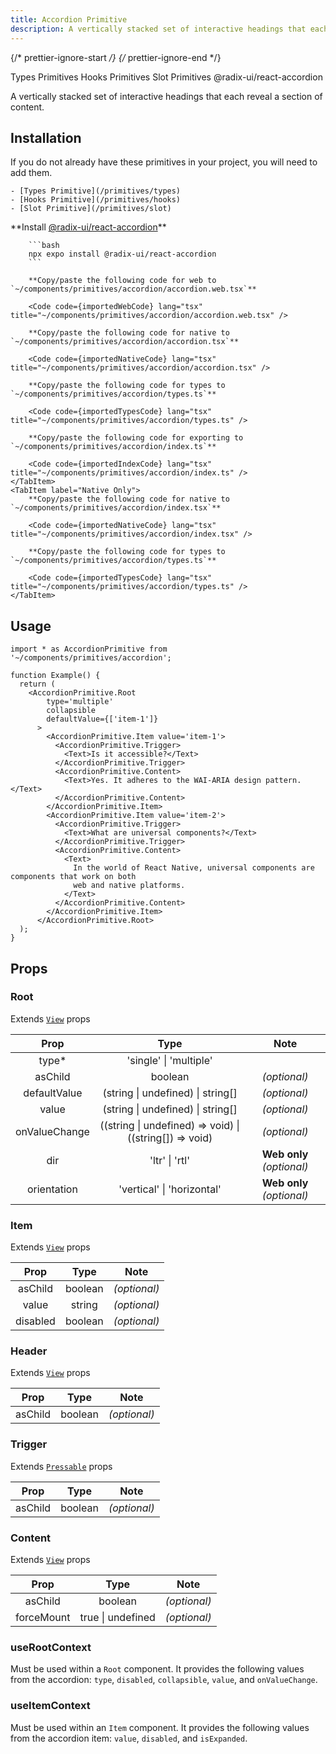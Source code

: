 ```yaml
---
title: Accordion Primitive
description: A vertically stacked set of interactive headings that each reveal a section of content.
---
```


{/* prettier-ignore-start */}
{/* prettier-ignore-end */}


<LinkButton href="/primitives/types">
  Types Primitives
</LinkButton>
<LinkButton href="/primitives/hooks">
  Hooks Primitives
</LinkButton>
<LinkButton href="/primitives/slot">
  Slot Primitives
</LinkButton>
<LinkButton target="_blank" href="https://www.radix-ui.com/primitives/docs/components/accordion">
  @radix-ui/react-accordion
</LinkButton>

<br />

A vertically stacked set of interactive headings that each reveal a section of content.

## Installation
<Aside title="Uses shared primitives">
    If you do not already have these primitives in your project, you will need to add them.

    - [Types Primitive](/primitives/types)
    - [Hooks Primitive](/primitives/hooks)
    - [Slot Primitive](/primitives/slot)

</Aside>

<Tabs>
    <TabItem label="Universal">
        **Install <a target="_blank" href="https://www.radix-ui.com/primitives/docs/components/accordion">@radix-ui/react-accordion</a>**

        ```bash
        npx expo install @radix-ui/react-accordion
        ```

        **Copy/paste the following code for web to  `~/components/primitives/accordion/accordion.web.tsx`**

        <Code code={importedWebCode} lang="tsx" title="~/components/primitives/accordion/accordion.web.tsx" />

        **Copy/paste the following code for native to  `~/components/primitives/accordion/accordion.tsx`**

        <Code code={importedNativeCode} lang="tsx" title="~/components/primitives/accordion/accordion.tsx" />

        **Copy/paste the following code for types to  `~/components/primitives/accordion/types.ts`**

        <Code code={importedTypesCode} lang="tsx" title="~/components/primitives/accordion/types.ts" />

        **Copy/paste the following code for exporting to  `~/components/primitives/accordion/index.ts`**

        <Code code={importedIndexCode} lang="tsx" title="~/components/primitives/accordion/index.ts" />
    </TabItem>
    <TabItem label="Native Only">
        **Copy/paste the following code for native to  `~/components/primitives/accordion/index.tsx`**

        <Code code={importedNativeCode} lang="tsx" title="~/components/primitives/accordion/index.tsx" />

        **Copy/paste the following code for types to  `~/components/primitives/accordion/types.ts`**

        <Code code={importedTypesCode} lang="tsx" title="~/components/primitives/accordion/types.ts" />
    </TabItem>
</Tabs>



## Usage

```tsx
import * as AccordionPrimitive from '~/components/primitives/accordion';

function Example() {
  return (
    <AccordionPrimitive.Root
        type='multiple'
        collapsible
        defaultValue={['item-1']}
      >
        <AccordionPrimitive.Item value='item-1'>
          <AccordionPrimitive.Trigger>
            <Text>Is it accessible?</Text>
          </AccordionPrimitive.Trigger>
          <AccordionPrimitive.Content>
            <Text>Yes. It adheres to the WAI-ARIA design pattern.</Text>
          </AccordionPrimitive.Content>
        </AccordionPrimitive.Item>
        <AccordionPrimitive.Item value='item-2'>
          <AccordionPrimitive.Trigger>
            <Text>What are universal components?</Text>
          </AccordionPrimitive.Trigger>
          <AccordionPrimitive.Content>
            <Text>
              In the world of React Native, universal components are components that work on both
              web and native platforms.
            </Text>
          </AccordionPrimitive.Content>
        </AccordionPrimitive.Item>
      </AccordionPrimitive.Root>
  );
}
```

## Props

### Root

Extends [`View`](https://reactnative.dev/docs/view) props

|     Prop      |                          Type                           |           Note            |
| :-----------: | :-----------------------------------------------------: | :-----------------------: |
|    type\*     |                 'single' \| 'multiple'                  |                           |
|    asChild    |                         boolean                         |       _(optional)_        |
| defaultValue  |            (string \| undefined) \| string[]            |       _(optional)_        |
|     value     |            (string \| undefined) \| string[]            |       _(optional)_        |
| onValueChange | ((string \| undefined) => void) \| ((string[]) => void) |       _(optional)_        |
|      dir      |                     'ltr' \| 'rtl'                      | **Web only** _(optional)_ |
|  orientation  |               'vertical' \| 'horizontal'                | **Web only** _(optional)_ |

### Item

Extends [`View`](https://reactnative.dev/docs/view) props

|   Prop   |  Type   |     Note     |
| :------: | :-----: | :----------: |
| asChild  | boolean | _(optional)_ |
|  value   | string  | _(optional)_ |
| disabled | boolean | _(optional)_ |

### Header

Extends [`View`](https://reactnative.dev/docs/view) props

|  Prop   |  Type   |     Note     |
| :-----: | :-----: | :----------: |
| asChild | boolean | _(optional)_ |

### Trigger

Extends [`Pressable`](https://reactnative.dev/docs/pressable) props

|  Prop   |  Type   |     Note     |
| :-----: | :-----: | :----------: |
| asChild | boolean | _(optional)_ |

### Content

Extends [`View`](https://reactnative.dev/docs/view) props

|    Prop    |       Type        |     Note     |
| :--------: | :---------------: | :----------: |
|  asChild   |      boolean      | _(optional)_ |
| forceMount | true \| undefined | _(optional)_ |


### useRootContext

Must be used within a `Root` component. It provides the following values from the accordion: `type`, `disabled`, `collapsible`, `value`, and `onValueChange`.

### useItemContext

Must be used within an `Item` component. It provides the following values from the accordion item: `value`, `disabled`, and `isExpanded`.


